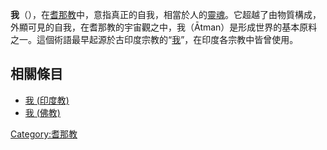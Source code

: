 {{otheruses|我}}
'''我'''（{{lang-sa|आत्मन्|{{IAST|Ātman}}}}），在[[耆那教|耆那教]]中，意指真正的自我，相當於人的[[靈魂|靈魂]]。它超越了由物質構成，外顯可見的自我，在耆那教的宇宙觀之中，我（Ātman）是形成世界的基本原料之一。這個術語最早起源於古印度宗教的“[[我_(印度教)|我]]”，在印度各宗教中皆曾使用。

==相關條目==
*[[我_(印度教)|我 (印度教)]]
*[[我_(佛教)|我 (佛教)]]
[[Category:耆那教|Category:耆那教]]